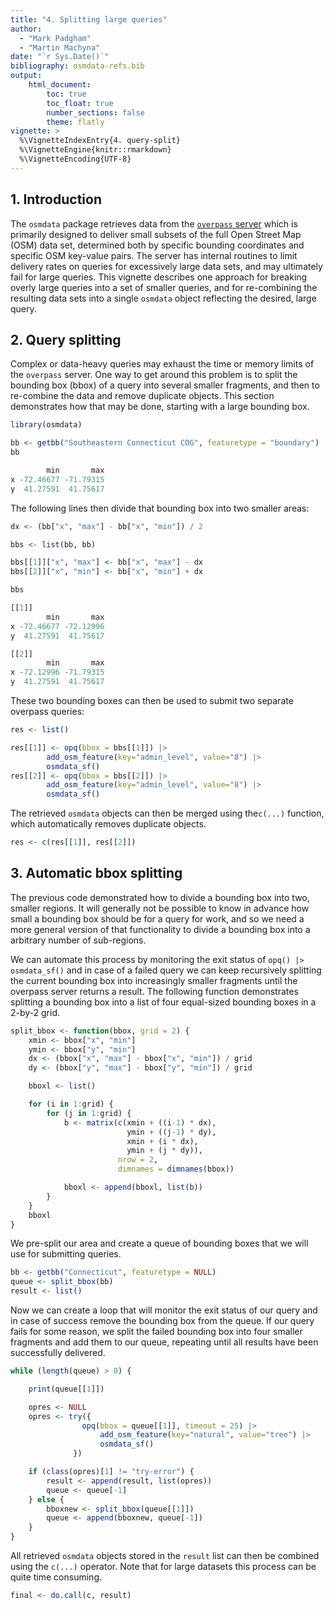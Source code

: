 ```yaml
---
title: "4. Splitting large queries"
author: 
  - "Mark Padgham"
  - "Martin Machyna"
date: "`r Sys.Date()`"
bibliography: osmdata-refs.bib
output: 
    html_document:
        toc: true
        toc_float: true
        number_sections: false
        theme: flatly
vignette: >
  %\VignetteIndexEntry{4. query-split}
  %\VignetteEngine{knitr::rmarkdown}
  %\VignetteEncoding{UTF-8}
---
```


## 1. Introduction

The `osmdata` package retrieves data from the [`overpass`
server](https://overpass-api.de) which is primarily designed to deliver small
subsets of the full Open Street Map (OSM) data set, determined both by specific
bounding coordinates and specific OSM key-value pairs. The server has internal
routines to limit delivery rates on queries for excessively large data sets,
and may ultimately fail for large queries. This vignette describes one approach
for breaking overly large queries into a set of smaller queries, and for
re-combining the resulting data sets into a single `osmdata` object reflecting
the desired, large query.


## 2. Query splitting

Complex or data-heavy queries may exhaust the time or memory limits of the
`overpass` server. One way to get around this problem is to split the bounding
box (bbox) of a query into several smaller fragments, and then to re-combine
the data and remove duplicate objects. This section demonstrates how that may
be done, starting with a large bounding box.

```r
library(osmdata)

bb <- getbb("Southeastern Connecticut COG", featuretype = "boundary")
bb
```
```r
        min       max
x -72.46677 -71.79315
y  41.27591  41.75617
```

The following lines then divide that bounding box into two smaller areas:

```r
dx <- (bb["x", "max"] - bb["x", "min"]) / 2

bbs <- list(bb, bb)

bbs[[1]]["x", "max"] <- bb["x", "max"] - dx
bbs[[2]]["x", "min"] <- bb["x", "min"] + dx

bbs
```
```r
[[1]]
        min       max
x -72.46677 -72.12996
y  41.27591  41.75617

[[2]]
        min       max
x -72.12996 -71.79315
y  41.27591  41.75617
```

These two bounding boxes can then be used to submit two separate overpass
queries:

```r
res <- list()

res[[1]] <- opq(bbox = bbs[[1]]) |>
        add_osm_feature(key="admin_level", value="8") |>
        osmdata_sf()
res[[2]] <- opq(bbox = bbs[[2]]) |>
        add_osm_feature(key="admin_level", value="8") |>
        osmdata_sf()
```

The retrieved `osmdata` objects can then be merged using the`c(...)` function,
which automatically removes duplicate objects.

```r
res <- c(res[[1]], res[[2]])
```


## 3. Automatic bbox splitting

The previous code demonstrated how to divide a bounding box into two, smaller
regions. It will generally not be possible to know in advance how small a
bounding box should be for a query for work, and so we need a more general
version of that functionality to divide a bounding box into a arbitrary number
of sub-regions.

We can automate this process by monitoring the exit status of `opq() |>
osmdata_sf()` and in case of a failed query we can keep recursively splitting
the current bounding box into increasingly smaller fragments until the overpass
server returns a result. The following function demonstrates splitting a
bounding box into a list of four equal-sized bounding boxes in a 2-by-2 grid.

```r
split_bbox <- function(bbox, grid = 2) {
    xmin <- bbox["x", "min"]
    ymin <- bbox["y", "min"]
    dx <- (bbox["x", "max"] - bbox["x", "min"]) / grid
    dy <- (bbox["y", "max"] - bbox["y", "min"]) / grid

    bboxl <- list()

    for (i in 1:grid) {
        for (j in 1:grid) {
            b <- matrix(c(xmin + ((i-1) * dx),
                          ymin + ((j-1) * dy),
                          xmin + (i * dx),
                          ymin + (j * dy)),
                        nrow = 2,
                        dimnames = dimnames(bbox))

            bboxl <- append(bboxl, list(b))
        }
    }
    bboxl
}
```

We pre-split our area and create a queue of bounding boxes that we will use for 
submitting queries.

```r
bb <- getbb("Connecticut", featuretype = NULL)  
queue <- split_bbox(bb)
result <- list()
```

Now we can create a loop that will monitor the exit status of our query and in 
case of success remove the bounding box from the queue. If our query fails for 
some reason, we split the failed bounding box into four smaller fragments and
add them to our queue, repeating until all results have been successfully
delivered.

```r
while (length(queue) > 0) {

    print(queue[[1]])

    opres <- NULL
    opres <- try({
                opq(bbox = queue[[1]], timeout = 25) |>
                    add_osm_feature(key="natural", value="tree") |>
                    osmdata_sf()
              })

    if (class(opres)[1] != "try-error") {
        result <- append(result, list(opres))
        queue <- queue[-1]
    } else {
        bboxnew <- split_bbox(queue[[1]])
        queue <- append(bboxnew, queue[-1])
    }
}
```

All retrieved `osmdata` objects stored in the `result` list can then be
combined using the `c(...)` operator. Note that for large datasets this process
can be quite time consuming.

```r
final <- do.call(c, result)
```
